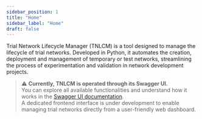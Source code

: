 ```yaml
---
sidebar_position: 1
title: "Home"
sidebar_label: "Home"
draft: false
---
```


Trial Network Lifecycle Manager (TNLCM) is a tool designed to manage the lifecycle of trial networks. Developed in Python, it automates the creation, deployment and management of temporary or test networks, streamlining the process of experimentation and validation in network development projects.

> ⚠️ **Currently, TNLCM is operated through its Swagger UI.**  
> You can explore all available functionalities and understand how it works in the [Swagger UI documentation](./swagger-ui.mdx).  
> A dedicated frontend interface is under development to enable managing trial networks directly from a user-friendly web dashboard.
